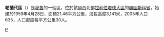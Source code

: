 {{Unreferenced|time=2019-11-30T01:49:37+00:00}}
'''帕蘭代區'''（{{lang-es|Distrito de Paranday}}）是[[秘魯|秘魯]]的一個區，位於該國西北部[[拉利伯塔德大區|拉利伯塔德大區]]的[[奧圖斯科省|奧圖斯科省]]，始建於1959年4月28日，面積21.46平方公里，海拔高度3,141米，2005年人口635，人口密度每平方公里30人。

{{Peru-geo-stub}}
[[Category:秘魯行政區|P]]